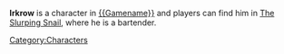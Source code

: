 {{stub}}
'''Irkrow''' is a character in [[{{Gamename}}]] and players can find him in [[The Slurping Snail]], where he is a bartender. 


[[Category:Characters]]